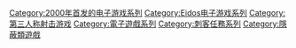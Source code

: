 {{DEFAULTSORT:Hitman}}
[[Category:2000年首发的电子游戏系列|Category:2000年首发的电子游戏系列]]
[[Category:Eidos电子游戏系列|Category:Eidos电子游戏系列]]
[[Category:第三人称射击游戏|Category:第三人称射击游戏]]
[[Category:電子遊戲系列|Category:電子遊戲系列]]
[[Category:刺客任務系列|Category:刺客任務系列]]
[[Category:隱蔽類遊戲|Category:隱蔽類遊戲]]